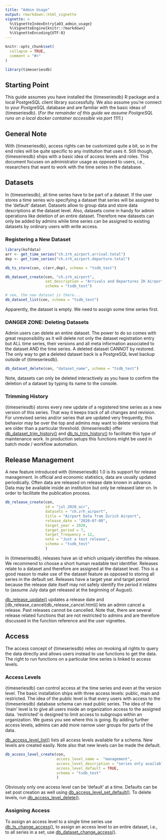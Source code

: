```yaml
---
title: "Admin Usage"
output: rmarkdown::html_vignette
vignette: >
  %\VignetteIndexEntry{a03_admin_usage}
  %\VignetteEngine{knitr::rmarkdown}
  %\VignetteEncoding{UTF-8}
---
```


```r
knitr::opts_chunk$set(
  collapse = TRUE,
  comment = "#>"
)
```

```r
library(timeseriesdb)
```

## Starting Point

This guide assumes you have installed the {timeseriesdb} R package and a local PostgreSQL client library successfully. We also assume you're connect to your PostgreSQL database and are familiar with the basic ideas of {timeseriesdb}. (*For the remainder of this guide we assume PostgreSQL runs on a local docker container accessible via port 1111.*)

## General Note

With {timeseriesdb}, access rights can be customized quite a bit, so in the end 
roles will be quite specific to any institution that uses it. Still though, {timeseriesdb}
ships with a basic idea of access levels and roles. This document focuses on 
administrator usage as opposed to users, i.e., researchers that want to work
with the time series in the database. 


## Datasets

In {timeseriesdb}, all time series have to be part of a dataset. If the user 
stores a time series w/o specifying a dataset that series will be assigned to the 'default'
dataset. Datasets allow to group data and store data descriptions at the 
dataset level. Also, datasets come in handy for admin operations like 
deletion of an entire dataset. Therefore new datasets can only be added by admins while
time series can be assigned to existing datasets by ordinary users with write access.

### Registering a New Dataset

```r
library(kofdata)
arr <- get_time_series("ch.zrh_airport.arrival.total")
dep <- get_time_series("ch.zrh_airport.departure.total")

db_ts_store(con, c(arr,dep), schema = "tsdb_test")

db_dataset_create(con, "ch.zrh_airport",
                  set_description = "Arrivals and Departures ZH Airport",
                  schema = "tsdb_test")

# see, the new dataset is there... 
db_dataset_list(con, schema = "tsdb_test")

```

Apparently, the dataset is empty. We need to assign some time series first.



### DANGER ZONE: Deleting Datasets

Admin users can delete an entire dataset. The power to do so comes with 
great responsibility as it will delete not only the dataset registration entry
but ALL time series, their versions and all meta information associated to the
dataset AND the time series. A deleted dataset CANNOT by restored. The only way
to get a deleted dataset back is a PostgreSQL level backup outside of {timeseriesdb}.

```r
db_dataset_delete(con, "dataset_name", schema = "tsdb_test")
```

Note, datasets can only be deleted interactively as you have to confirm the 
deletion of a dataset by typing its name to the console. 


### Trimming History

{timeseriesdb} stores every new update of a registered time series as a new version of this series. 
That way it keeps track of all changes and revision. For unrevised series and/or series that are updated very frequently, this behavior may be over the top and admins may want to delete versions that are older than 
a particular threshold. {timeseriesdb} offer [db_dataset_trim_history()](../reference/db_dataset_trim_history.html) and [db_ts_trim_history()](../reference/db_ts_trim_history.html) to facilitate this type of maintenance work. In production setups this functions might be used in batch mode / workflow automation. 


## Release Management

A new feature introduced with {timeseriesdb} 1.0 is its support for release management. 
In official and economic statistics, data are usually updated periodically. Often 
data are released on release date known in advance. Data may be available inside an institution but 
only be released later on. In order to facilitate the publication process. 

```r
db_release_create(con,
                  id = "jul_2020_air",
                  datasets = "ch.zrh_airport",
                  title = "Airport Data from Zurich Airport",
                  release_date = "2020-07-08",
                  target_year = 2020,
                  target_period = 7,
                  target_frequency = 12,
                  note = "Just a test release",
                  schema = "tsdb_test"
                  )
```

In {timeseriesdb}, releases have an id which uniquely identifies the release.
We recommend to choose a short human readable text identifier. Releases relate to a dataset and therefore are assigned at the dataset level. This is a good reason to make use of the dataset feature as opposed to storing all series in the default set. Releases have a target year and target period because the release date itself may not safely identify the period it relates to (assume July data get released at the beginning of August). 

[db_release_update()](../reference/db_release_update.html) updates a release date and [db_release_cancel(db_release_cancel.html)] lets an admin 
cancel a release. Past releases cannot be cancelled. Note that, there are several 
release related functions that are not restricted to admins and are therefore 
discussed in the function reference and the user vignettes. 


## Access 

The access concept of {timeseriesdb} relies on revoking all rights to query the
data directly and allows users instead to use functions to get the data. 
The right to run functions on a particular time series is linked to access levels. 

### Access Levels

{timeseriesdb} can control access at the time series and even at the version level. 
The basic installation ships with three access levels: public, main and restricted. 
The idea of the public level is that every users with access to the {timeseriesdb}
database schema can read public series. The idea of the 'main' level is to give 
all users inside an organization access to the assigned data. 'restricted' is
designed to limit access to subgroups within an organization. We guess you see 
where this is going. By adding further access levels, admins can add more narrow
user groups for parts of the data.

[db_access_level_list()](../reference/db_access_level_list.html) lists all access levels available for a schema. 
New levels are created easily. Note also that new levels can be made the default.

```r
db_access_level_create(con, 
                       access_level_name =  "management",
                       access_level_description = "series only available",
                       access_level_default = TRUE,
                       schema = "tsdb_test"
                       )
```

Obviously only one access level can be 'default' at a time. Defaults can be
set post creation as well using [db_access_level_set_default()](../reference/db_access_level_set_default.html). To delete levels, 
run [db_access_level_delete()](../reference/db_access_level_delete.html).

### Assigning Access

To assign an access level to a single time series use [db_ts_change_access()](../reference/db_ts_change_access.html), 
to assign an access level to an entire dataset, i.e., to all series in a set, use
[db_dataset_change_access()](../reference/db_dataset_change_access.html).









